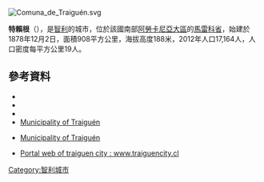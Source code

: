 [[Image:Comuna_de_Traiguén.svg|right]]
{{Coord|38|15|S|72|41|W|display=title}}

'''特賴根'''（{{lang-es|Traiguén}}），是[[智利|智利]]的城市，位於該國南部[[阿勞卡尼亞大區|阿勞卡尼亞大區]]的[[馬雷科省|馬雷科省]]，始建於1878年12月2日，面積908平方公里，海拔高度188米，2012年人口17,164人，人口密度每平方公里19人。

==參考資料==
*{{Cite web |url = http://www.munitel.cl/ |title = Asociación Chilena de Municipalidades |accessdate = 23 February 2011 |language = es |deadurl = yes |archiveurl = https://web.archive.org/web/20110419202659/http://www.munitel.cl/ |archivedate = 2011年4月19日 }}
*{{Cite web |url = http://www.mtraiguen.cl/ |title = Municipality of Traiguén |accessdate = 23 February 2011 |language = es |archive-date = 2013-10-14 |archive-url = https://web.archive.org/web/20131014172709/http://www.mtraiguen.cl/ |dead-url = no }}
*{{Cite web |url= http://www.ine.cl/canales/chile_estadistico/censos_poblacion_vivienda/censo_pobl_vivi.php |title= National Statistics Institute |accessdate= 7 February 2010 |language= es |archive-date= 2019-01-06 |archive-url= https://web.archive.org/web/20190106234357/http://www.ine.cl/404.html?aspxerrorpath=%2Fcanales%2Fchile_estadistico%2Fcensos_poblacion_vivienda%2Fcenso_pobl_vivi.php |dead-url= no }}
*[https://web.archive.org/web/20100909133439/http://www.mtraiguen.cl/web/ Municipality of Traiguén]
* {{es icon}} [https://web.archive.org/web/20100909133439/http://www.mtraiguen.cl/web/ Municipality of Traiguén]
* [http://www.traiguencity.cl Portal web of traiguen city : www.traiguencity.cl ] {{Wayback|url=http://www.traiguencity.cl/ |date=20210126074016 }}

{{Chile-geo-stub}}
[[Category:智利城市|Category:智利城市]]
